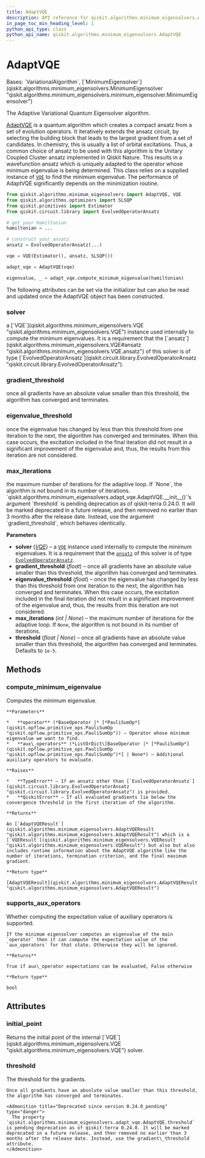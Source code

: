 ```yaml
---
title: AdaptVQE
description: API reference for qiskit.algorithms.minimum_eigensolvers.AdaptVQE
in_page_toc_min_heading_level: 1
python_api_type: class
python_api_name: qiskit.algorithms.minimum_eigensolvers.AdaptVQE
---
```


# AdaptVQE

<Class id="qiskit.algorithms.minimum_eigensolvers.AdaptVQE" github="https://github.com/qiskit/qiskit/tree/stable/0.24/qiskit/algorithms/minimum_eigensolvers/adapt_vqe.py" signature="AdaptVQE(solver, *, gradient_threshold=1e-05, eigenvalue_threshold=1e-05, max_iterations=None, threshold=None)">
  Bases: `VariationalAlgorithm`, [`MinimumEigensolver`](qiskit.algorithms.minimum_eigensolvers.MinimumEigensolver "qiskit.algorithms.minimum_eigensolvers.minimum_eigensolver.MinimumEigensolver")

  The Adaptive Variational Quantum Eigensolver algorithm.

  [AdaptVQE](https://arxiv.org/abs/1812.11173) is a quantum algorithm which creates a compact ansatz from a set of evolution operators. It iteratively extends the ansatz circuit, by selecting the building block that leads to the largest gradient from a set of candidates. In chemistry, this is usually a list of orbital excitations. Thus, a common choice of ansatz to be used with this algorithm is the Unitary Coupled Cluster ansatz implemented in Qiskit Nature. This results in a wavefunction ansatz which is uniquely adapted to the operator whose minimum eigenvalue is being determined. This class relies on a supplied instance of [`VQE`](qiskit.algorithms.minimum_eigensolvers.VQE "qiskit.algorithms.minimum_eigensolvers.VQE") to find the minimum eigenvalue. The performance of AdaptVQE significantly depends on the minimization routine.

  ```python
  from qiskit.algorithms.minimum_eigensolvers import AdaptVQE, VQE
  from qiskit.algorithms.optimizers import SLSQP
  from qiskit.primitives import Estimator
  from qiskit.circuit.library import EvolvedOperatorAnsatz

  # get your Hamiltonian
  hamiltonian = ...

  # construct your ansatz
  ansatz = EvolvedOperatorAnsatz(...)

  vqe = VQE(Estimator(), ansatz, SLSQP())

  adapt_vqe = AdaptVQE(vqe)

  eigenvalue, _ = adapt_vqe.compute_minimum_eigenvalue(hamiltonian)
  ```

  The following attributes can be set via the initializer but can also be read and updated once the AdaptVQE object has been constructed.

  ### solver

  <Attribute id="qiskit.algorithms.minimum_eigensolvers.AdaptVQE.solver" name="solver">
    a [`VQE`](qiskit.algorithms.minimum_eigensolvers.VQE "qiskit.algorithms.minimum_eigensolvers.VQE") instance used internally to compute the minimum eigenvalues. It is a requirement that the [`ansatz`](qiskit.algorithms.minimum_eigensolvers.VQE#ansatz "qiskit.algorithms.minimum_eigensolvers.VQE.ansatz") of this solver is of type [`EvolvedOperatorAnsatz`](qiskit.circuit.library.EvolvedOperatorAnsatz "qiskit.circuit.library.EvolvedOperatorAnsatz").
  </Attribute>

  ### gradient\_threshold

  <Attribute id="qiskit.algorithms.minimum_eigensolvers.AdaptVQE.gradient_threshold" name="gradient_threshold">
    once all gradients have an absolute value smaller than this threshold, the algorithm has converged and terminates.
  </Attribute>

  ### eigenvalue\_threshold

  <Attribute id="qiskit.algorithms.minimum_eigensolvers.AdaptVQE.eigenvalue_threshold" name="eigenvalue_threshold">
    once the eigenvalue has changed by less than this threshold from one iteration to the next, the algorithm has converged and terminates. When this case occurs, the excitation included in the final iteration did not result in a significant improvement of the eigenvalue and, thus, the results from this iteration are not considered.
  </Attribute>

  ### max\_iterations

  <Attribute id="qiskit.algorithms.minimum_eigensolvers.AdaptVQE.max_iterations" name="max_iterations">
    the maximum number of iterations for the adaptive loop. If `None`, the algorithm is not bound in its number of iterations.
  </Attribute>

  <Admonition title="Deprecated since version 0.24.0_pending" type="danger">
    `qiskit.algorithms.minimum_eigensolvers.adapt_vqe.AdaptVQE.__init__()`’s argument `threshold` is pending deprecation as of qiskit-terra 0.24.0. It will be marked deprecated in a future release, and then removed no earlier than 3 months after the release date. Instead, use the argument `gradient_threshold`, which behaves identically.
  </Admonition>

  **Parameters**

  *   **solver** ([*VQE*](qiskit.algorithms.minimum_eigensolvers.VQE "qiskit.algorithms.minimum_eigensolvers.VQE")) – a [`VQE`](qiskit.algorithms.minimum_eigensolvers.VQE "qiskit.algorithms.minimum_eigensolvers.VQE") instance used internally to compute the minimum eigenvalues. It is a requirement that the [`ansatz`](qiskit.algorithms.minimum_eigensolvers.VQE#ansatz "qiskit.algorithms.minimum_eigensolvers.VQE.ansatz") of this solver is of type [`EvolvedOperatorAnsatz`](qiskit.circuit.library.EvolvedOperatorAnsatz "qiskit.circuit.library.EvolvedOperatorAnsatz").
  *   **gradient\_threshold** (*float*) – once all gradients have an absolute value smaller than this threshold, the algorithm has converged and terminates.
  *   **eigenvalue\_threshold** (*float*) – once the eigenvalue has changed by less than this threshold from one iteration to the next, the algorithm has converged and terminates. When this case occurs, the excitation included in the final iteration did not result in a significant improvement of the eigenvalue and, thus, the results from this iteration are not considered.
  *   **max\_iterations** (*int | None*) – the maximum number of iterations for the adaptive loop. If `None`, the algorithm is not bound in its number of iterations.
  *   **threshold** (*float | None*) – once all gradients have an absolute value smaller than this threshold, the algorithm has converged and terminates. Defaults to `1e-5`.

  ## Methods

  <span id="qiskit-algorithms-minimum-eigensolvers-adaptvqe-compute-minimum-eigenvalue" />

  ### compute\_minimum\_eigenvalue

  <Function id="qiskit.algorithms.minimum_eigensolvers.AdaptVQE.compute_minimum_eigenvalue" signature="AdaptVQE.compute_minimum_eigenvalue(operator, aux_operators=None)">
    Computes the minimum eigenvalue.

    **Parameters**

    *   **operator** (*BaseOperator |* [*PauliSumOp*](qiskit.opflow.primitive_ops.PauliSumOp "qiskit.opflow.primitive_ops.PauliSumOp")) – Operator whose minimum eigenvalue we want to find.
    *   **aux\_operators** (*ListOrDict\[BaseOperator |* [*PauliSumOp*](qiskit.opflow.primitive_ops.PauliSumOp "qiskit.opflow.primitive_ops.PauliSumOp")*] | None*) – Additional auxiliary operators to evaluate.

    **Raises**

    *   **TypeError** – If an ansatz other than [`EvolvedOperatorAnsatz`](qiskit.circuit.library.EvolvedOperatorAnsatz "qiskit.circuit.library.EvolvedOperatorAnsatz") is provided.
    *   **QiskitError** – If all evaluated gradients lie below the convergence threshold in the first iteration of the algorithm.

    **Returns**

    An [`AdaptVQEResult`](qiskit.algorithms.minimum_eigensolvers.AdaptVQEResult "qiskit.algorithms.minimum_eigensolvers.AdaptVQEResult") which is a [`VQEResult`](qiskit.algorithms.minimum_eigensolvers.VQEResult "qiskit.algorithms.minimum_eigensolvers.VQEResult") but also but also includes runtime information about the AdaptVQE algorithm like the number of iterations, termination criterion, and the final maximum gradient.

    **Return type**

    [AdaptVQEResult](qiskit.algorithms.minimum_eigensolvers.AdaptVQEResult "qiskit.algorithms.minimum_eigensolvers.AdaptVQEResult")
  </Function>

  <span id="qiskit-algorithms-minimum-eigensolvers-adaptvqe-supports-aux-operators" />

  ### supports\_aux\_operators

  <Function id="qiskit.algorithms.minimum_eigensolvers.AdaptVQE.supports_aux_operators" signature="classmethod AdaptVQE.supports_aux_operators()">
    Whether computing the expectation value of auxiliary operators is supported.

    If the minimum eigensolver computes an eigenvalue of the main `operator` then it can compute the expectation value of the `aux_operators` for that state. Otherwise they will be ignored.

    **Returns**

    True if aux\_operator expectations can be evaluated, False otherwise

    **Return type**

    bool
  </Function>

  ## Attributes

  ### initial\_point

  <Attribute id="qiskit.algorithms.minimum_eigensolvers.AdaptVQE.initial_point" name="initial_point">
    Returns the initial point of the internal [`VQE`](qiskit.algorithms.minimum_eigensolvers.VQE "qiskit.algorithms.minimum_eigensolvers.VQE") solver.
  </Attribute>

  ### threshold

  <Attribute id="qiskit.algorithms.minimum_eigensolvers.AdaptVQE.threshold" name="threshold">
    The threshold for the gradients.

    Once all gradients have an absolute value smaller than this threshold, the algorithm has converged and terminates.

    <Admonition title="Deprecated since version 0.24.0_pending" type="danger">
      The property `qiskit.algorithms.minimum_eigensolvers.adapt_vqe.AdaptVQE.threshold` is pending deprecation as of qiskit-terra 0.24.0. It will be marked deprecated in a future release, and then removed no earlier than 3 months after the release date. Instead, use the gradient\_threshold attribute.
    </Admonition>
  </Attribute>
</Class>

